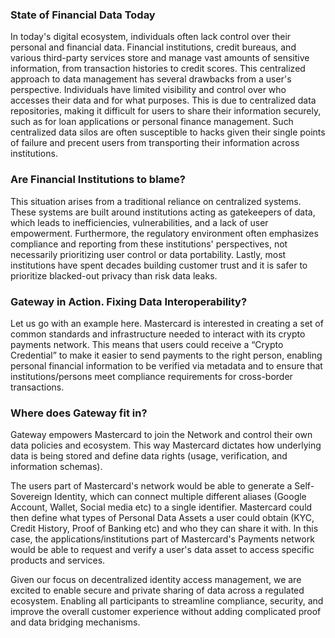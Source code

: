 ### State of Financial Data Today

In today's digital ecosystem, individuals often lack control over their personal and financial data. Financial institutions, credit bureaus, and various third-party services store and manage vast amounts of sensitive information, from transaction histories to credit scores. This centralized approach to data management has several drawbacks from a user's perspective. Individuals have limited visibility and control over who accesses their data and for what purposes. This is due to centralized data repositories, making it difficult for users to share their information securely, such as for loan applications or personal finance management. Such centralized data silos are often susceptible to hacks given their single points of failure and precent users from transporting their information across institutions.

### Are Financial Institutions to blame?

This situation arises from a traditional reliance on centralized systems. These systems are built around institutions acting as gatekeepers of data, which leads to inefficiencies, vulnerabilities, and a lack of user empowerment. Furthermore, the regulatory environment often emphasizes compliance and reporting from these institutions' perspectives, not necessarily prioritizing user control or data portability. Lastly, most institutions have spent decades building customer trust and it is safer to prioritize blacked-out privacy than risk data leaks.

### Gateway in Action. Fixing Data Interoperability?

Let us go with an example here. Mastercard is interested in creating a set of common standards and infrastructure needed to interact with its crypto payments network. This means that users could receive a “Crypto Credential” to make it easier to send payments to the right person, enabling personal financial information to be verified via metadata and to ensure that institutions/persons meet compliance requirements for cross-border transactions.

### Where does Gateway fit in?

Gateway empowers Mastercard to join the Network and control their own data policies and ecosystem. This way Mastercard dictates how underlying data is being stored and define data rights (usage, verification, and information schemas).

The users part of Mastercard's network would be able to generate a Self-Sovereign Identity, which can connect multiple different aliases (Google Account, Wallet, Social media etc) to a single identifier. Mastercard could then define what types of Personal Data Assets a user could obtain (KYC, Credit History, Proof of Banking etc) and who they can share it with. In this case, the applications/institutions part of Mastercard's Payments network would be able to request and verify a user's data asset to access specific products and services.

Given our focus on decentralized identity access management, we are excited to enable secure and private sharing of data across a regulated ecosystem. Enabling all participants to streamline compliance, security, and improve the overall customer experience without adding complicated proof and data bridging mechanisms.
